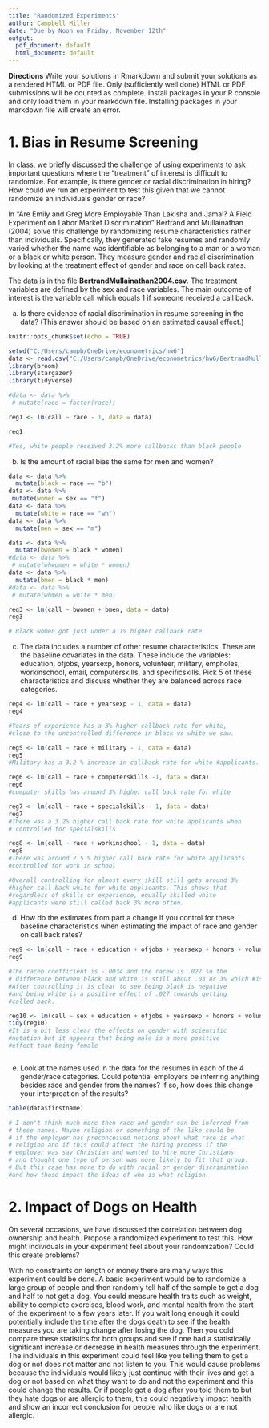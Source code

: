 ```yaml
---
title: "Randomized Experiments"
author: Campbell Miller
date: "Due by Noon on Friday, November 12th"
output:
  pdf_document: default
  html_document: default
---
```


__Directions__ Write your solutions in Rmarkdown and submit your solutions as a rendered HTML or PDF file. Only (sufficiently well done) HTML or PDF submissions will be counted as complete. Install packages in your R console and only load them in your markdown file. Installing packages in your markdown file will create an error. 

# 1. Bias in Resume Screening

In class, we briefly discussed the challenge of using experiments to ask important questions where the "treatment" of interest is difficult to randomize. For example, is there gender or racial discrimination in hiring? How could we run an experiment to test this given that we cannot randomize an individuals gender or race?

In "Are Emily and Greg More Employable Than Lakisha and Jamal? A Field Experiment on Labor Market Discrimination" Bertrand and Mullainathan (2004) solve this challenge by randomizing resume characteristics rather than individuals. Specifically, they generated fake resumes and randomly varied whether the name was identifiable as belonging to a man or a woman or a black or white person. They measure gender and racial discrimination by looking at the treatment effect of gender and race on call back rates.

The data is in the file __BertrandMullainathan2004.csv__. The treatment variables are defined by the sex and race variables. The main outcome of interest is the variable call which equals 1 if someone received a call back.


a. Is there evidence of  racial discrimination in resume screening in the data? (This answer should be based on an estimated causal effect.)

```r
knitr::opts_chunk$set(echo = TRUE)
```

```r
setwd("C:/Users/campb/OneDrive/econometrics/hw6")
data <- read.csv("C:/Users/campb/OneDrive/econometrics/hw6/BertrandMullainathan2004.csv")
library(broom)
library(stargazer)
library(tidyverse)

#data <- data %>%
 # mutate(race = factor(race))

reg1 <- lm(call ~ race - 1, data = data)

reg1

#Yes, white people received 3.2% more callbacks than black people

```

b. Is the amount of racial bias the same for men and women?

```r
data <- data %>%
  mutate(black = race == "b")
data <- data %>%
 mutate(women = sex == "f")
data <- data %>%
  mutate(white = race == "wh")
data <- data %>%
  mutate(men = sex == "m")

data <- data %>%
  mutate(bwomen = black * women)
#data <- data %>%
 # mutate(whwomen = white * women)
data <- data %>%
  mutate(bmen = black * men)
#data <- data %>%
 # mutate(whmen = white * men)

reg3 <- lm(call ~ bwomen + bmen, data = data)
reg3

# Black women got just under a 1% higher callback rate


```

c. The data includes a number of other resume characteristics. These are the baseline covariates in the data. These include the variables: education, ofjobs, yearsexp, honors, volunteer, military, empholes,  workinschool, email, computerskills, and specificskills. Pick 5 of these characteristics and discuss whether they are balanced across race categories.

```r
reg4 <- lm(call ~ race + yearsexp - 1, data = data)
reg4

#Years of experience has a 3% higher callback rate for white, 
#close to the uncontrolled difference in black vs white we saw.

reg5 <- lm(call ~ race + military - 1, data = data)
reg5
#Military has a 3.2 % increase in callback rate for white #applicants.

reg6 <- lm(call ~ race + computerskills -1, data = data)
reg6
#computer skills has around 3% higher call back rate for white

reg7 <- lm(call ~ race + specialskills - 1, data = data)
reg7
#There was a 3.2% higher call back rate for white applicants when
# controlled for specialskills

reg8 <- lm(call ~ race + workinschool - 1, data = data)
reg8
#There was around 2.5 % higher call back rate for white applicants
#controlled for work in school

#Overall controlling for almost every skill still gets around 3% 
#higher call back white for white applicants. This shows that
#regardless of skills or experience, equally skilled white
#applicants were still called back 3% more often.
```

d. How do the estimates from part a change if you control for these baseline characteristics when estimating the impact of race and gender on call back rates?

```r
reg9 <- lm(call ~ race + education + ofjobs + yearsexp + honors + volunteer+ military + empholes + workinschool+ email + computerskills + specialskills - 1, data = data)
reg9

#The raceb coefficient is -.0034 and the racew is .027 so the 
# difference between black and white is still about .03 or 3% which #is what we got in part A.
#After controlling it is clear to see being black is negative
#and being white is a positive effect of .027 towards getting
#called back.

reg10 <- lm(call ~ sex + education + ofjobs + yearsexp + honors + volunteer+ military + empholes + workinschool+ email + computerskills + specialskills - 1, data = data)
tidy(reg10)
#It is a bit less clear the effects on gender with scientific 
#notation but it appears that being male is a more positive 
#effect than being female



```


e. Look at the names used in the data for the resumes in each of the 4 gender/race categories. Could potential employers be inferring anything besides race and gender from the names? If so, how does this change your interpreation of the results?


```r
table(data$firstname)

# I don't think much more then race and gender can be inferred from
# these names. Maybe religion or something of the like could be
# if the employer has preconceived notions about what race is what
# religion and if this could affect the hiring process if the 
# employer was say Christian and wanted to hire more Christians
# and thought one type of person was more likely to fit that group.
# But this case has more to do with racial or gender discrimination
#and how those impact the ideas of who is what religion.
```


# 2. Impact of Dogs on Health

On several occasions, we have discussed the correlation between dog ownership and health. Propose a randomized experiment to test this. How might individuals in your experiment feel about your randomization? Could this create problems?

With no constraints on length or money there are many ways this experiment could be done. A basic experiment would be to randomize a large group of people and then randomly tell half of the sample to get a dog and half to not get a dog. You could measure health traits such as weight, ability to complete exercises, blood work, and mental health from the start of the experiment to a few years later. If you wait long enough it could potentially include the time after the dogs death to see if the health measures you are taking change after losing the dog. Then you cold compare these statistics for both groups and see if one had a statistically significant increase or decrease in health measures through the experiment. The individuals in this experiment could feel like you telling them to get a dog or not does not matter and not listen to you. This would cause problems because the individuals would likely just continue with their lives and get a dog or not based on what they want to do and not the experiment and this could change the results. Or if people got a dog after you told them to but they hate dogs or are allergic to them, this could negatively impact health and show an incorrect conclusion for people who like dogs or are not allergic.


